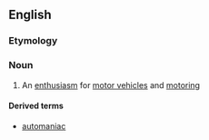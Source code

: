 ==English==

===Etymology===
{{suffix|auto|mania}}

===Noun===
{{en-noun|-}}

# {{context|US|lang=en}} An [[enthusiasm]] for [[motor vehicle]]s and [[motoring]]

====Derived terms====
* [[automaniac]]